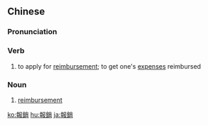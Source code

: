 {{also|报销}}
==Chinese==
{{zh-forms|s=报销}}

===Pronunciation===
{{zh-pron
|m=bàoxiāo
|c=bou3 siu1
|h=pfs=po-sêu
|mn=pò-siau
|cat=v,n
}}

===Verb===
{{zh-verb}}

# to apply for [[reimbursement]]; to get one's [[expense]]s reimbursed

===Noun===
{{zh-noun}}

# [[reimbursement]]

{{zh-cat|Advanced}}

[[ko:報銷]]
[[hu:報銷]]
[[ja:報銷]]